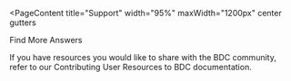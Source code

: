 
<PageContent 
  title="Support"
  width="95%" maxWidth="1200px" center gutters
>
<Heading center>Find More Answers</Heading>
<SupportGrid />

If you have resources you would like to share with the BDC community, refer to our Contributing User Resources to BDC documentation.

</PageContent>
